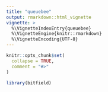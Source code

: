 ```yaml
---
title: "queuebee"
output: rmarkdown::html_vignette
vignette: >
  %\VignetteIndexEntry{queuebee}
  %\VignetteEngine{knitr::rmarkdown}
  %\VignetteEncoding{UTF-8}
---
```


```r
knitr::opts_chunk$set(
  collapse = TRUE,
  comment = "#>"
)
```

```r
library(bitfield)
```

